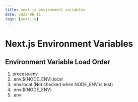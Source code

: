 ```yaml
---
title: next.js environment variables
date: 2023-06-11
tags: [next.js]
---
```


# Next.js Environment Variables

## Environment Variable Load Order
1. process.env
2. .env.$(NODE_ENV).local
3. .env.local (Not checked when NODE_ENV is test)
4. .env.$(NODE_ENV)
5. .env
